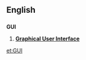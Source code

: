 ==English==

==={{acronym}}=== <!-- but also pronounced as an initialism -->
'''GUI'''

# {{computing}} '''[[graphical user interface|Graphical User Interface]]'''

[[et:GUI]]